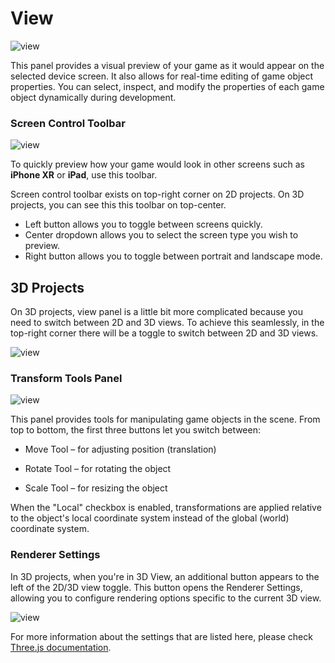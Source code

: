 
# View

<Image src="/studio-docs/basics/view/view.png" alt="view" width={1000} height={400} className="pt-6" />

This panel provides a visual preview of your game as it would appear on the selected device screen. It also allows for real-time editing of game object properties.
You can select, inspect, and modify the properties of each game object dynamically during development.

### Screen Control Toolbar

<Image src="/studio-docs/basics/view/screen-type-selection.png" alt="view" width={300} height={400} className="pt-6" />

To quickly preview how your game would look in other screens such as **iPhone XR** or **iPad**, use this toolbar. 

Screen control toolbar exists on top-right corner on 2D projects. On 3D projects, you can see this this toolbar on top-center.

- Left button allows you to toggle between screens quickly.
- Center dropdown allows you to select the screen type you wish to preview.
- Right button allows you to toggle between portrait and landscape mode. 

## 3D Projects

On 3D projects, view panel is a little bit more complicated because you need to switch between 2D and 3D views. To achieve this
seamlessly, in the top-right corner there will be a toggle to switch between 2D and 3D views. 

<Image src="/studio-docs/basics/view/switch-2d-3d.gif" alt="view" width={1000} height={400} className="pt-6" />

### Transform Tools Panel

<Image src="/studio-docs/basics/view/transform-toolbox.gif" alt="view" width={1000} height={400} className="pt-6" />

This panel provides tools for manipulating game objects in the scene. From top to bottom, the first three buttons let you switch between:

* Move Tool – for adjusting position (translation)

* Rotate Tool – for rotating the object

* Scale Tool – for resizing the object

When the "Local" checkbox is enabled, transformations are applied relative to the object's local coordinate system instead of the global (world) coordinate system.

### Renderer Settings

In 3D projects, when you're in 3D View, an additional button appears to the left of the 2D/3D view toggle. 
This button opens the Renderer Settings, allowing you to configure rendering options specific to the current 3D view.

<Image src="/studio-docs/basics/view/renderer-settings.gif" alt="view" width={1000} height={400} className="pt-6" />

For more information about the settings that are listed here, please check [Three.js documentation](https://threejs.org/docs/#api/en/renderers/WebGLRenderer).
